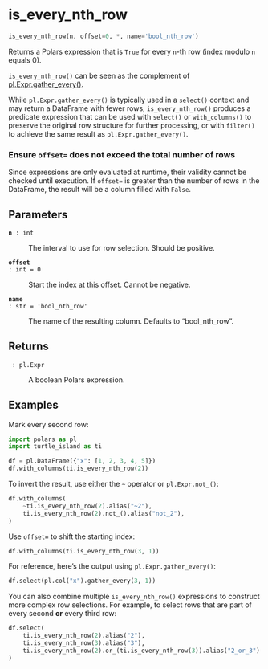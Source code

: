 # is_every_nth_row { #turtle_island.is_every_nth_row }

```python
is_every_nth_row(n, offset=0, *, name='bool_nth_row')
```

Returns a Polars expression that is `True` for every `n`-th row (index modulo `n` equals 0).

`is_every_nth_row()` can be seen as the complement of [pl.Expr.gather_every()](https://docs.pola.rs/api/python/stable/reference/expressions/api/polars.Expr.gather_every.html).

While `pl.Expr.gather_every()` is typically used in a `select()` context and may return a
DataFrame with fewer rows, `is_every_nth_row()` produces a predicate expression
that can be used with `select()` or `with_columns()` to preserve the original row structure for
further processing, or with `filter()` to achieve the same result as
`pl.Expr.gather_every()`.

::: {.callout-warning}
### Ensure `offset=` does not exceed the total number of rows

Since expressions are only evaluated at runtime, their validity cannot be
checked until execution. If `offset=` is greater than the number of rows
in the DataFrame, the result will be a column filled with `False`.
:::

## Parameters {.doc-section .doc-section-parameters}

<code>[**n**]{.parameter-name} [:]{.parameter-annotation-sep} [int]{.parameter-annotation}</code>

:   The interval to use for row selection. Should be positive.

<code>[**offset**]{.parameter-name} [:]{.parameter-annotation-sep} [int]{.parameter-annotation} [ = ]{.parameter-default-sep} [0]{.parameter-default}</code>

:   Start the index at this offset. Cannot be negative.

<code>[**name**]{.parameter-name} [:]{.parameter-annotation-sep} [str]{.parameter-annotation} [ = ]{.parameter-default-sep} [\'bool_nth_row\']{.parameter-default}</code>

:   The name of the resulting column. Defaults to "bool_nth_row".

## Returns {.doc-section .doc-section-returns}

<code>[]{.parameter-name} [:]{.parameter-annotation-sep} [pl.Expr]{.parameter-annotation}</code>

:   A boolean Polars expression.

## Examples {.doc-section .doc-section-examples}

Mark every second row:
```python
import polars as pl
import turtle_island as ti

df = pl.DataFrame({"x": [1, 2, 3, 4, 5]})
df.with_columns(ti.is_every_nth_row(2))
```
To invert the result, use either the `~` operator or `pl.Expr.not_()`:
```python
df.with_columns(
    ~ti.is_every_nth_row(2).alias("~2"),
    ti.is_every_nth_row(2).not_().alias("not_2"),
)
```
Use `offset=` to shift the starting index:
```python
df.with_columns(ti.is_every_nth_row(3, 1))
```
For reference, here’s the output using `pl.Expr.gather_every()`:
```python
df.select(pl.col("x").gather_every(3, 1))
```
You can also combine multiple `is_every_nth_row()` expressions to construct more complex row selections.
For example, to select rows that are part of every second **or** every third row:
```python
df.select(
    ti.is_every_nth_row(2).alias("2"),
    ti.is_every_nth_row(3).alias("3"),
    ti.is_every_nth_row(2).or_(ti.is_every_nth_row(3)).alias("2_or_3")
)
```